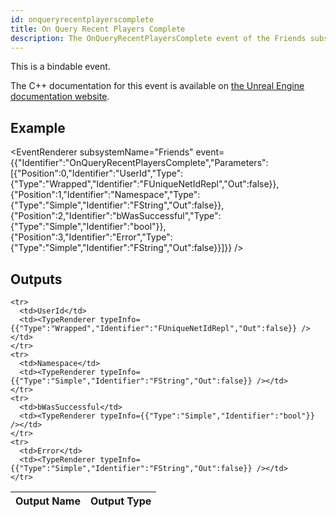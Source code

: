 ```yaml
---
id: onqueryrecentplayerscomplete
title: On Query Recent Players Complete
description: The OnQueryRecentPlayersComplete event of the Friends subsystem.
---
```



This is a bindable event.

The C++ documentation for this event is available on [the Unreal Engine documentation website](https://dev.epicgames.com/documentation/en-us/unreal-engine/API/Plugins/OnlineSubsystem/Interfaces/IOnlineFriends/).

## Example

<EventRenderer subsystemName="Friends" event={{"Identifier":"OnQueryRecentPlayersComplete","Parameters":[{"Position":0,"Identifier":"UserId","Type":{"Type":"Wrapped","Identifier":"FUniqueNetIdRepl","Out":false}},{"Position":1,"Identifier":"Namespace","Type":{"Type":"Simple","Identifier":"FString","Out":false}},{"Position":2,"Identifier":"bWasSuccessful","Type":{"Type":"Simple","Identifier":"bool"}},{"Position":3,"Identifier":"Error","Type":{"Type":"Simple","Identifier":"FString","Out":false}}]}} />

## Outputs


<table>
  <thead>
    <tr>
      <th>Output Name</th>
      <th>Output Type</th>
    </tr>
  </thead>
  <tbody>
    
    <tr>
      <td>UserId</td>
      <td><TypeRenderer typeInfo={{"Type":"Wrapped","Identifier":"FUniqueNetIdRepl","Out":false}} /></td>
    </tr>
    <tr>
      <td>Namespace</td>
      <td><TypeRenderer typeInfo={{"Type":"Simple","Identifier":"FString","Out":false}} /></td>
    </tr>
    <tr>
      <td>bWasSuccessful</td>
      <td><TypeRenderer typeInfo={{"Type":"Simple","Identifier":"bool"}} /></td>
    </tr>
    <tr>
      <td>Error</td>
      <td><TypeRenderer typeInfo={{"Type":"Simple","Identifier":"FString","Out":false}} /></td>
    </tr>
  </tbody>
</table>


